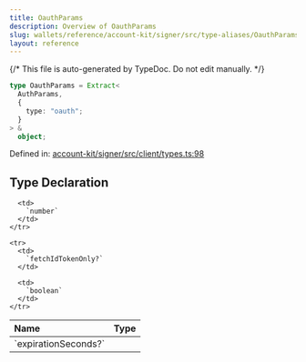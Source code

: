 ```yaml
---
title: OauthParams
description: Overview of OauthParams
slug: wallets/reference/account-kit/signer/src/type-aliases/OauthParams
layout: reference
---
```


{/* This file is auto-generated by TypeDoc. Do not edit manually. */}

```ts
type OauthParams = Extract<
  AuthParams,
  {
    type: "oauth";
  }
> &
  object;
```

Defined in: [account-kit/signer/src/client/types.ts:98](https://github.com/alchemyplatform/aa-sdk/blob/9f926c402d1661309abbf8eae8431e52e8c5e53f/account-kit/signer/src/client/types.ts#L98)

## Type Declaration

<table>
  <thead>
    <tr>
      <th align="left">Name</th>
      <th align="left">Type</th>
    </tr>
  </thead>

  <tbody>
    <tr>
      <td>
        `expirationSeconds?`
      </td>

      <td>
        `number`
      </td>
    </tr>

    <tr>
      <td>
        `fetchIdTokenOnly?`
      </td>

      <td>
        `boolean`
      </td>
    </tr>

  </tbody>
</table>
